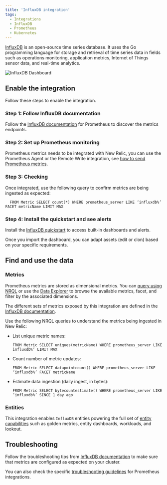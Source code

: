 ```yaml
---
title: 'InfluxDB integration'
tags:
  - Integrations
  - InfluxDB
  - Prometheus
  - Kubernetes
---
```



[InfluxDB](https://www.influxdata.com/products/influxdb-overview/) is an open-source time series database. It uses the Go programming language for storage and retrieval of time series data in fields such as operations monitoring, application metrics, Internet of Things sensor data, and real-time analytics.

<img
  title="InfluxDB Dashboard"
  alt="InfluxDB Dashboard"
  src={kubernetesInfluxDBDashboard}
/>

## Enable the integration

Follow these steps to enable the integration.

### Step 1: Follow InfluxDB documentation

Follow the [InfluxDB documentation](https://docs.influxdata.com/influxdb/v1.8/supported_protocols/prometheus/#prometheus-remote-read-and-write-api-support) for Prometheus to discover the metrics endpoints.

### Step 2: Set up Prometheus monitoring

Prometheus metrics needs to be integrated with New Relic, you can use the Prometheus Agent or the Remote Write integration, see [how to send Prometheus metrics](https://docs.newrelic.com/docs/infrastructure/prometheus-integrations/get-started/send-prometheus-metric-data-new-relic/).

### Step 3: Checking

Once integrated, use the following query to confirm metrics are being ingested as expected:

```
  FROM Metric SELECT count(*) WHERE prometheus_server LIKE ‘influxdb%’ FACET metricName LIMIT MAX
```

### Step 4: Install the quickstart and see alerts

Install the [InfluxDB quickstart](https://newrelic.com/instant-observability/InfluxDB-quickstart) to access built-in dashboards and alerts. 

Once you import the dashboard, you can adapt assets (edit or clon) based on your specific requirements.

## Find and use the data

### Metrics

Prometheus metrics are stored as dimensional metrics. You can [query using NRQL](/docs/telemetry-data-platform/get-data/apis/query-metric-data-type/) or use the [Data Explorer](/docs/query-your-data/explore-query-data/browse-data/introduction-data-explorer/) to browse the available metrics, facet, and filter by the associated dimensions.

The different sets of metrics exposed by this integration are defined in the [InfluxDB documentation](https://docs.influxdata.com/influxdb/v2.4/reference/internals/metrics/).

Use the following NRQL queries to understand the metrics being ingested in New Relic:

* List unique metric names:

  ```
  FROM Metric SELECT uniques(metricName) WHERE prometheus_server LIKE influxdb%’ LIMIT MAX
  ```

* Count number of metric updates:

  ```
  FROM Metric SELECT datapointcount() WHERE prometheus_server LIKE ‘influxdb%’ FACET metricName
  ```

* Estimate data ingestion (daily ingest, in bytes):

	```
  FROM Metric SELECT bytecountestimate() WHERE prometheus_server LIKE ‘influxdb%’ SINCE 1 day ago
  ```

### Entities

This integration enables `InfluxDB` entities powering the full set of [entity capabilities](/docs/new-relic-solutions/new-relic-one/core-concepts/what-entity-new-relic/) such as golden metrics, entity dashboards, workloads, and lookout.

## Troubleshooting

Follow the troubleshooting tips from [InfluxDB documentation](https://influxdb-cd.readthedocs.io/en/stable/operator-manual/troubleshooting/) to make sure that metrics are configured as expected on your cluster.

You can also check the specific [troubleshooting guidelines](/docs/infrastructure/prometheus-integrations/troubleshooting/no-data-appears-prometheus-integration) for Prometheus integrations.